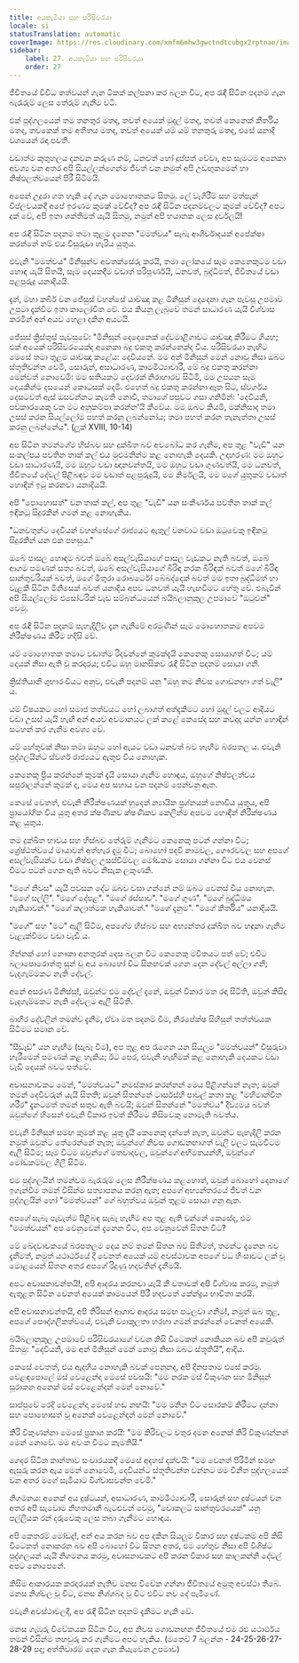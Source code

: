```yaml
---
title: අයකැමියා සහ පරිසිවරයා
locale: si
statusTranslation: automatic
coverImage: https://res.cloudinary.com/xmfm6mhw3gwctndtcubgx2rptnae/image/upload/v1740468922/small_cover_tratado_de_psicologia_revolucionaria_a4c0dca4e0.webp
sidebar:
    label: 27. අයකැමියා සහ පරිසිවරයා
    order: 27
---
```

ජීවිතයේ විවිධ තත්වයන් ගැන ටිකක් කල්පනා කර බලන විට, අප රැඳී සිටින පදනම් ගැන බැරෑරුම් ලෙස තේරුම් ගැනීම වටී.

එක් පුද්ගලයෙක් තම තනතුර මතද, තවත් අයෙක් මුදල් මතද, තවත් කෙනෙක් කීර්තිය මතද, තවකෙක් තම අතීතය මතද, තවත් අයෙක් යම් යම් තනතුරු මතද, එසේ යනාදී වශයෙන් රඳා පවතී.

වඩාත්ම කුතුහලය දනවන කරුණ නම්, ධනවත් හෝ දුප්පත් වේවා, අප සැමටම අනෙකා අවශ්‍ය වන අතර අපි සියල්ලන්ගෙන්ම ජීවත් වන නමුත් අපි උඩඟුකමෙන් හා නිෂ්ඵලත්වයෙන් පිරී සිටීමයි.

අපෙන් උදුරා ගත හැකි දේ ගැන මොහොතකට සිතමු. ලේ වැගිරීම් සහ මත්පැන් විප්ලවයකදී අපේ ඉරණම කුමක් වේවිද? අප රැඳී සිටින පදනම්වලට කුමක් වේවිද? අපට දුක් වේ, අපි ඉතා ශක්තිමත් යැයි සිතමු, නමුත් අපි භයානක ලෙස දුර්වලයි!

අප රැඳී සිටින පදනම තමා තුළම දැනෙන "මමත්වය" සැබෑ ආශිර්වාදයක් අපේක්ෂා කරන්නේ නම් එය විසුරුවා හැරිය යුතුය.

එවැනි "මමත්වය" මිනිසුන්ව අවතක්සේරු කරයි, තමා ලෝකයේ සෑම කෙනෙකුටම වඩා හොඳ යැයි සිතයි, සෑම දෙයකදීම වඩාත් පරිපූර්ණයි, ධනවත්, බුද්ධිමත්, ජීවිතයේ වඩා පළපුරුදු යනාදියයි.

දැන්, මහා කබීර් වන ජේසුස් වහන්සේ යාච්ඤා කළ මිනිසුන් දෙදෙනා ගැන පැවසූ උපමාව උපුටා දැක්වීම ඉතා කාලෝචිත වේ. එය කියනු ලැබුවේ තමන් සාධාරණ යැයි විශ්වාස කරමින් අන් අයව හෙළා දකින අයටයි.

ජේසුස් ක්‍රිස්තුස් පැවසුවේ: "මිනිසුන් දෙදෙනෙක් දේවමාළිගාවට යාච්ඤා කිරීමට ගියහ; එක් අයෙක් පරිසිවරයෙක්ද අනෙකා බදු එකතු කරන්නෙක්ද විය. පරිසිවරයා නැඟිට මෙසේ තමා තුළම යාච්ඤා කළේය: දෙවියනේ. මම අන් මිනිසුන් මෙන් නොවූ නිසා ඔබට ස්තූතිවන්ත වෙමි, සොරුන්, අසාධාරණ, කාමමිථ්‍යාචාරී, මේ බදු එකතු කරන්නා මෙන්වත් නොවෙමි: මම සතියකට දෙවරක් නිරාහාරව සිටිමි, මම උපයන සෑම දෙයකින්ම දසයෙන් කොටසක් දෙමි. එහෙත් බදු එකතු කරන්නා ඈත සිට, ස්වර්ගය දෙසටවත් ඇස් ඔසවන්නට කැමති නොවී, තමාගේ පපුවට ගසා ගනිමින්: 'දෙවියනි, පව්කාරයෙකු වන මට අනුකම්පා කරන්න'යි කීවේය. මම ඔබට කියමි, මක්නිසාද තමා උසස් කරන සියල්ලෝම පහත් කරනු ලබන්නෝය; තමා පහත් කරන තැනැත්තා උසස් කරනු ලබන්නේය". (ලූක් XVIII, 10-14)

අප සිටින තමන්ගේම හිස්බව සහ දුක්ඛිත බව අවබෝධ කර ගැනීම, අප තුළ "වැඩි" යන සංකල්පය පවතින තාක් කල් එය මුළුමනින්ම කළ නොහැකි දෙයකි. උදාහරණ: මම ඔහුට වඩා සාධාරණයි, මම ඔහුට වඩා ඥානවන්තයි, මම ඔහුට වඩා ගුණවත්යි, මම ධනවත්, ජීවිතයේ දේවල් පිළිබඳව මම වඩාත් පළපුරුදුයි, මම නිර්මලයි, මම මගේ යුතුකම් වඩාත් හොඳින් ඉටු කරනවා යනාදියයි.

අපි "පොහොසත්" වන තාක් කල්, අප තුළ "වැඩි" යන සංකීර්ණය පවතින තාක් කල් ඉඳිකටු සිදුරකින් ගමන් කළ නොහැකිය.

"ධනවතුන්ට දෙවියන් වහන්සේගේ රාජ්‍යයට ඇතුල් වනවාට වඩා ඔටුවෙකු ඉඳිකටු සිදුරකින් යන එක පහසුය."

ඔබේ පාසල හොඳම බවත් ඔබේ අසල්වැසියාගේ පාසල වැඩකට නැති බවත්, ඔබේ ආගම පමණක් සත්‍ය බවත්, ඔබේ අසල්වැසියාගේ බිරිඳ නරක බිරිඳක් බවත් මගේ බිරිඳ සාන්තුවරියක් බවත්, මගේ මිතුරා රොබර්ටෝ බේබද්දෙක් බවත් මම ඉතා බුද්ධිමත් හා වැළකී සිටින මිනිසෙක් බවත් යනාදිය අපව ධනවත් යැයි හැඟවීමට හේතු වේ. එබැවින් අපි සියල්ලෝම එසෝටරික් වැඩ සම්බන්ධයෙන් බයිබලානුකුල උපමාවේ "ඔටුවන්" වෙමු.

අප රැඳී සිටින පදනම් පැහැදිලිව දැන ගැනීමේ අරමුණින් සෑම මොහොතකම අපවම නිරීක්ෂණය කිරීම හදිසි වේ.

යම් මොහොතක තමාට වඩාත්ම රිදවන්නේ කුමක්දැයි කෙනෙකු සොයාගත් විට; යම් දෙයක් නිසා ඇති වූ කරදරය; එවිට ඔහු මානසිකව රැඳී සිටින පදනම් සොයා ගනී.

ක්‍රිස්තියානි ශුභාරංචියට අනුව, එවැනි පදනම් යනු "ඔහු තම නිවස ගොඩනඟා ගත් වැලි" ය.

යම් විෂයකට හෝ සමාජ තත්වයට හෝ ලබාගත් අත්දැකීමට හෝ මුදල් වලට ආදියට වඩා උසස් යැයි හැඟී අන් අයව අවමානයට ලක් කළේ කෙසේද සහ කවදාද යන්න හොඳින් සටහන් කර ගැනීම අවශ්‍ය වේ.

යම් හේතුවක් නිසා තමා ඔහුට හෝ ඇයට වඩා ධනවත් බව හැඟීම බරපතල ය. එවැනි පුද්ගලයින්ට ස්වර්ග රාජ්‍යයට ඇතුළු විය නොහැක.

කෙනෙකු ප්‍රිය කරන්නේ කුමක් දැයි සොයා ගැනීම හොඳය, ඔහුගේ නිෂ්ඵලත්වය සපුරාලන්නේ කුමක් ද, මෙය අප සහාය වන පදනම් පෙන්වනු ඇත.

කෙසේ වෙතත්, එවැනි නිරීක්ෂණයක් හුදෙක් න්‍යායික ප්‍රශ්නයක් නොවිය යුතුය, අපි ප්‍රායෝගික විය යුතු අතර ක්ෂණිකව ක්ෂණිකව කෙලින්ම අපවම හොඳින් නිරීක්ෂණය කළ යුතුය.

තම දුක්ඛිත භාවය සහ හිස්බව තේරුම් ගැනීමට කෙනෙකු පටන් ගන්නා විට; ශ්‍රේෂ්ඨත්වයේ මායාවන් අත්හැර දැමූ විට; බොහෝ පදවි නාමවල, ගෞරවවල සහ අපගේ අසල්වැසියන්ට වඩා නිෂ්ඵල උසස්වීම්වල මෝඩකම සොයා ගන්නා විට එය වෙනස් වීමට පටන් ගෙන ඇති බවට නිසැක ලකුණකි.

"මගේ නිවස" යැයි පවසන දේට ඔබව වසා ගන්නේ නම් ඔබට වෙනස් විය නොහැක. "මගේ සල්ලි". "මගේ දේපළ". "මගේ රස්සාව". "මගේ ගුණ". "මගේ බුද්ධිමය හැකියාවන්." "මගේ කලාත්මක හැකියාවන්." "මගේ දැනුම". "මගේ කීර්තිය" යනාදියයි.

"මගේ" සහ "මට" ඇලී සිටීම, අපගේම හිස්බව සහ අභ්‍යන්තර දුක්ඛිත බව හඳුනා ගැනීම වැළැක්වීමට වඩා වැඩි ය.

ගින්නක් හෝ නෞකා අනතුරක් දෙස බලන විට කෙනෙකු මවිතයට පත් වේ; එවිට බලාපොරොත්තු සුන් වූ අය බොහෝ විට සිනහවක් ගෙන දෙන දේවල් අල්ලා ගනී; වැදගැම්මකට නැති දේවල්.

අනේ අසරණ මිනිස්සු!, ඔවුන්ට එම දේවල් දැනේ, ඔවුන් විකාර මත රඳා සිටිති, ඔවුන් කිසිදු වැදගැම්මකට නැති දේවලට ඇලී සිටිති.

බාහිර දේවලින් තමන්ව දැනීම, ඒවා මත පදනම් වීම, නිරපේක්ෂ සිහිසුන් තත්ත්වයක සිටීමට සමාන වේ.

"සීඩෑඩ්" යන හැඟීම (සැබෑ වීම), අප තුළ අප රැගෙන යන සියලුම "මමත්වයන්" විසුරුවා හැරීමෙන් පමණක් කළ හැකිය; ඊට පෙර, එවැනි හැඟීමක් කළ නොහැකි දෙයකට වඩා වැඩි දෙයක් බවට පත්වේ.

අවාසනාවකට මෙන්, "මමත්වයට" නමස්කාර කරන්නන් මෙය පිළිගන්නේ නැත; ඔවුන් තමන් දෙවිවරුන් යැයි සිතති; ඔවුන් සිතන්නේ ටාර්සස්හි පාවුල් කතා කළ "මහිමාන්විත ශරීර" දැනටමත් තමන් සතුව ඇති බවයි; ඔවුන් සිතන්නේ "මමත්වය" දිව්‍යමය බවත් ඔවුන්ගේ හිසෙන් එවැනි විකාර ඉවත් කිරීමට කිසිවෙකු නොමැති බවත්ය.

එවැනි මිනිසුන් සමඟ කුමක් කළ යුතු දැයි කෙනෙකු දන්නේ නැත, ඔවුන්ට පැහැදිලි කරන නමුත් ඔවුන්ට තේරෙන්නේ නැත; ඔවුන්ගේ නිවස ගොඩනඟාගත් වැලි වලට සැමවිටම ඇලී සිටීම; සෑම විටම ඔවුන්ගේ මතවාදවල, ඔවුන්ගේ අභිමතයන්හි, ඔවුන්ගේ මෝඩකම්වල ගිලී සිටීම.

එම පුද්ගලයින් තමන්වම බැරෑරුම් ලෙස නිරීක්ෂණය කළහොත්, ඔවුන් බොහෝ දෙනාගේ ඉගැන්වීම තමන් විසින්ම සත්‍යාපනය කරනු ඇත; අපගේ අභ්‍යන්තරයේ ජීවත් වන පුද්ගලයින් හෝ "මමත්වයන්" ගේ බහුත්වය ඔවුන් තුළම සොයා ගනු ඇත.

අපගේ සැබෑ පැවැත්ම පිළිබඳ සැබෑ හැඟීම අප තුළ ඇති වන්නේ කෙසේද, එම "මමත්වයන්" අප වෙනුවෙන් දැනෙන විට, අප වෙනුවෙන් සිතන විට?

මේ ඛේදවාචකයේ බරපතලම දෙය නම් තමන් සිතන බව සිතීමත්, තමන්ට දැනෙන බව දැනීමත්, නමුත් යථාර්ථයේ දී වෙනත් අයෙක් යම් අවස්ථාවක අපගේ වධ හිංසාවට ලක් වූ මොළයෙන් සිතන අතර අපගේ රිදුණු හදවතින් දැනීමයි.

අපට අවාසනාවන්තයි!, අපි ආදරය කරනවා යැයි කී වතාවක් අපි විශ්වාස කරමු, නමුත් ඇතුළත සිටින වෙනත් අයෙක් කාමයෙන් පිරී හදවතේ කේන්ද්‍රය භාවිතා කරයි.

අපි අවාසනාවන්තයි, අපි තිරිසන් ආශාව ආදරය සමඟ පටලවා ගනිමු!, නමුත් ඔබ තුළ, අපගේ පෞද්ගලිකත්වයේ, එවැනි ව්‍යාකූලතා හරහා ගමන් කරන්නේ වෙනත් අයෙකි.

බයිබලානුකුල උපමාවේ පරිසිවරයාගේ වචන කිසි විටෙකත් නොකියන බව අපි කවුරුත් සිතමු: "දෙවියනි, මම අන් මිනිසුන් මෙන් නොවූ නිසා ඔබට ස්තූතියි", ආදිය.

කෙසේ වෙතත්, එය ඇදහිය නොහැකි බවක් පෙනුනද, අපි දිනපතාම එසේ කරමු. වෙළඳපොලේ මස් වෙළෙන්දා මෙසේ පවසයි: "මම නරක මස් විකුණන සහ මිනිසුන් සූරාකන අනෙක් මස් වෙළෙන්දන් මෙන් නොවේ."

සාප්පුවේ රෙදි වෙළෙන්දා මෙසේ හඬ නඟයි: "මම මනින විට සොරකම් කිරීමට දන්නා සහ පොහොසත් වූ අනෙක් වෙළෙන්දන් මෙන් නොවේ."

කිරි විකුණන්නා මෙසේ ප්‍රකාශ කරයි: "මම කිරිවලට වතුර දමන අනෙක් කිරි විකුණන්නන් මෙන් නොවේ. මම අවංක වීමට කැමතියි."

ගෙදර සිටින කාන්තාව සංචාරයකදී මෙසේ අදහස් දක්වයි: "මම වෙනත් පිරිමින් සමඟ ඇසුරු කරන ඇය මෙන් නොවෙමි, දෙවියන්ට ස්තූතිවන්ත වන්නට මම විනීත පුද්ගලයෙක් වන අතර මගේ සැමියාට විශ්වාසවන්ත වෙමි."

නිගමනය: අනෙක් අය දුෂ්ටයන්, අසාධාරණ, කාමමිථ්‍යාචාරී, සොරුන් සහ දුෂ්ටයන් වන අතර අපි සැවොම නිහතමානී බැටළුවන් වෙමු, "චොකලට් සාන්තුවරයෙක්" යනු පල්ලියක රන් දරුවෙකු ලෙස තබා ගැනීමට හොඳය.

අපි කෙතරම් මෝඩද!, අන් අය කරන බව අප දකින සියලුම විකාර සහ දුෂ්ටකම් අපි කිසි විටෙකත් නොකරන බව අපි බොහෝ විට සිතන අතර, එම හේතුව නිසා අපි විශිෂ්ට පුද්ගලයන් යැයි නිගමනය කරමු, අවාසනාවකට අපි කරන විකාර සහ කාලකන්නි දේවල් අපට නොපෙනේ.

කිසිම ආකාරයක කරදරයක් නැතිව මනස විවේක ගන්නා ජීවිතයේ අමුතු අවස්ථා තිබේ. මනස නිශ්චල වූ විට, මනස නිශ්ශබ්ද වූ විට එවිට නව දේ පැමිණේ.

එවැනි අවස්ථාවලදී, අප රැඳී සිටින පදනම් දැකීමට හැකි වේ.

මනස ගැඹුරු විවේකයක සිටින විට, අප නිවස ගොඩනඟන ජීවිතයේ එම රළු යථාර්ථය තමන් විසින්ම තහවුරු කර ගැනීමට අපට හැකිය. (මතෙව් 7 බලන්න - 24-25-26-27-28-29 පද; අත්තිවාරම් දෙක ගැන කියැවෙන උපමාව)

